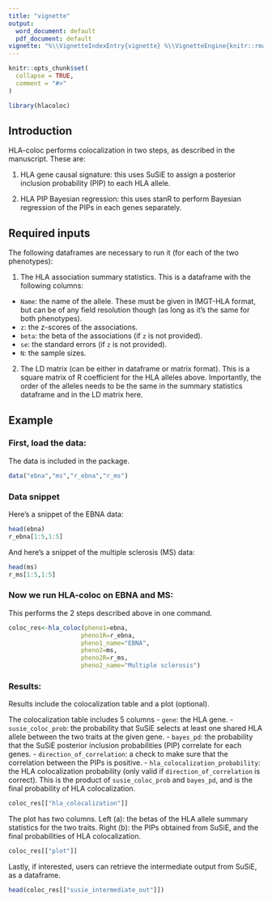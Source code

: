 ```yaml
---
title: "vignette"
output:
  word_document: default
  pdf_document: default
vignette: "%\\VignetteIndexEntry{vignette} %\\VignetteEngine{knitr::rmarkdown} %\\VignetteEncoding{UTF-8}\n"
---
```


```r
knitr::opts_chunk$set(
  collapse = TRUE,
  comment = "#>"
)
```

```r
library(hlacoloc)
```

## Introduction

HLA-coloc performs colocalization in two steps, as described in the manuscript. These are:

1. HLA gene causal signature: this uses SuSiE to assign a posterior inclusion probability (PIP) to each HLA allele.

2. HLA PIP Bayesian regression: this uses stanR to perform Bayesian regression of the PIPs in each genes separately.

## Required inputs

The following dataframes are necessary to run it (for each of the two phenotypes):

1. The HLA association summary statistics. This is a dataframe with the following columns:
  - `Name`: the name of the allele. These must be given in IMGT-HLA format, but can be of any field resolution though (as long as it's the same for both phenotypes).
  - `z`: the z-scores of the associations.
  - `beta`: the beta of the associations (if `z` is not provided).
  - `se`: the standard errors (if `z` is not provided).
  - `N`: the sample sizes.

2. The LD matrix (can be either in dataframe or matrix format). This is a square matrix of R coefficient for the HLA alleles above. Importantly, the order of the alleles needs to be the same in the summary statistics dataframe and in the LD matrix here.

## Example

### First, load the data:
The data is included in the package.
```r
data("ebna","ms","r_ebna","r_ms")
```


### Data snippet
Here's a snippet of the EBNA data:
```r
head(ebna)
r_ebna[1:5,1:5]
```

And here's a snippet of the multiple sclerosis (MS) data:
```r
head(ms)
r_ms[1:5,1:5]
```

### Now we run HLA-coloc on EBNA and MS:
This performs the 2 steps described above in one command.
```r
coloc_res<-hla_coloc(pheno1=ebna,
                    pheno1R=r_ebna,
                    pheno1_name="EBNA",
                    pheno2=ms,
                    pheno2R=r_ms,
                    pheno2_name="Multiple sclerosis")
```

### Results:
Results include the colocalization table and a plot (optional).

The colocalization table includes 5 columns
  - `gene`: the HLA gene.
  - `susie_coloc_prob`: the probability that SuSiE selects at least one shared HLA allele between the two traits at the given gene.
  - `bayes_pd`: the probability that the SuSiE posterior inclusion probabilities (PIP) correlate for each genes.
  - `direction_of_correlation`: a check to make sure that the correlation between the PIPs is positive.
  - `hla_colocalization_probability`: the HLA colocalization probability (only valid if `direction_of_correlation` is correct). This is the product of `susie_coloc_prob` and `bayes_pd`, and is the final probability of HLA colocalization.

```r
coloc_res[["hla_colocalization"]]
```

The plot has two columns.
Left (a): the betas of the HLA allele summary statistics for the two traits.
Right (b): the PIPs obtained from SuSiE, and the final probabilities of HLA colocalization.

```r
coloc_res[["plot"]]
```


Lastly, if interested, users can retrieve the intermediate output from SuSiE, as a dataframe.
```r
head(coloc_res[["susie_intermediate_out"]])
```
